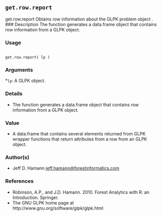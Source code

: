 
## ``get.row.report``
get.row.report Obtains row information about the GLPK problem object
.
### Description
The function generates a data.frame object that contains row information from a GLPK object.

### Usage
<pre><code>
get.row.report( lp )
</code></pre>

### Arguments
*``lp``: A GLPK object.

### Details
* The function generates a data.frame object that contains row information from a GLPK object.

### Value
* A data.frame that contains several elements returned from GLPK wrapper functions that return
attributes from a row from an GLPK object.

### Author(s)
* Jeff D. Hamann <jeff.hamann@forestinformatics.com>

### References
* Robinson, A.P., and J.D. Hamann. 2010. Forest Analytics with R: an Introduction. Springer.
* The GNU GLPK home page at http://www.gnu.org/software/glpk/glpk.html
